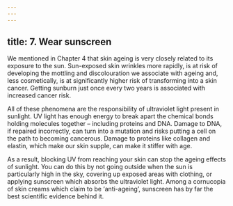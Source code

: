 ```yaml
---
---
---
```

title: 7. Wear sunscreen
---




We mentioned in Chapter 4 that skin ageing is very closely related to its exposure to the sun. Sun-exposed skin wrinkles more rapidly, is at risk of developing the mottling and discolouration we associate with ageing and, less cosmetically, is at significantly higher risk of transforming into a skin cancer. Getting sunburn just once every two years is associated with increased cancer risk.

All of these phenomena are the responsibility of ultraviolet light present in sunlight. UV light has enough energy to break apart the chemical bonds holding molecules together – including proteins and DNA. Damage to DNA, if repaired incorrectly, can turn into a mutation and risks putting a cell on the path to becoming cancerous. Damage to proteins like collagen and elastin, which make our skin supple, can make it stiffer with age.

As a result, blocking UV from reaching your skin can stop the ageing effects of sunlight. You can do this by not going outside when the sun is particularly high in the sky, covering up exposed areas with clothing, or applying sunscreen which absorbs the ultraviolet light. Among a cornucopia of skin creams which claim to be ‘anti-ageing’, sunscreen has by far the best scientific evidence behind it.